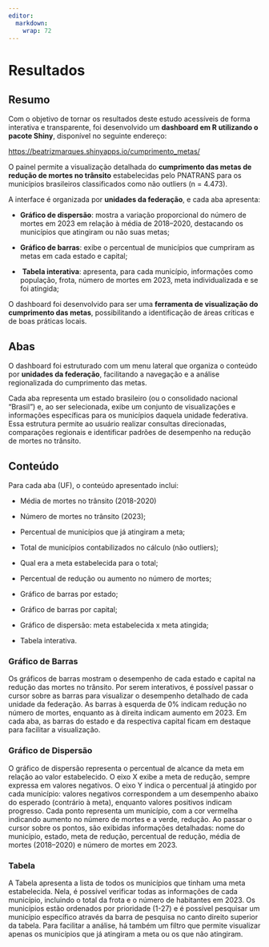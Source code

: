 ```yaml
---
editor: 
  markdown: 
    wrap: 72
---
```


# Resultados

## Resumo

Com o objetivo de tornar os resultados deste estudo acessíveis de forma
interativa e transparente, foi desenvolvido um **dashboard em R
utilizando o pacote Shiny**, disponível no seguinte endereço:

<https://beatrizmarques.shinyapps.io/cumprimento_metas/>

O painel permite a visualização detalhada do **cumprimento das metas de
redução de mortes no trânsito** estabelecidas pelo PNATRANS para os
municípios brasileiros classificados como não outliers (n = 4.473).

A interface é organizada por **unidades da federação**, e cada aba
apresenta:

-   **Gráfico de dispersão**: mostra a variação proporcional do número
    de mortes em 2023 em relação à média de 2018–2020, destacando os
    municípios que atingiram ou não suas metas;

-   **Gráfico de barras**: exibe o percentual de municípios que
    cumpriram as metas em cada estado e capital;

-   ️ **Tabela interativa**: apresenta, para cada município, informações
    como população, frota, número de mortes em 2023, meta
    individualizada e se foi atingida;

O dashboard foi desenvolvido para ser uma **ferramenta de visualização
do cumprimento das metas**, possibilitando a identificação de áreas
críticas e de boas práticas locais.

## Abas

O dashboard foi estruturado com um menu lateral que organiza o conteúdo
por **unidades da federação**, facilitando a navegação e a análise
regionalizada do cumprimento das metas.

Cada aba representa um estado brasileiro (ou o consolidado nacional
“Brasil”) e, ao ser selecionada, exibe um conjunto de visualizações e
informações específicas para os municípios daquela unidade federativa.
Essa estrutura permite ao usuário realizar consultas direcionadas,
comparações regionais e identificar padrões de desempenho na redução de
mortes no trânsito.

## Conteúdo

Para cada aba (UF), o conteúdo apresentado inclui:

-   Média de mortes no trânsito (2018-2020)

-   Número de mortes no trânsito (2023);

-   Percentual de municípios que já atingiram a meta;

-   Total de municípios contabilizados no cálculo (não outliers);

-   Qual era a meta estabelecida para o total;

-   Percentual de redução ou aumento no número de mortes;

-   Gráfico de barras por estado;

-   Gráfico de barras por capital;

-   Gráfico de dispersão: meta estabelecida x meta atingida;

-   Tabela interativa.

### Gráfico de Barras

Os gráficos de barras mostram o desempenho de cada estado e capital na
redução das mortes no trânsito. Por serem interativos, é possível passar
o cursor sobre as barras para visualizar o desempenho detalhado de cada
unidade da federação. As barras à esquerda de 0% indicam redução no
número de mortes, enquanto as à direita indicam aumento em 2023. Em cada
aba, as barras do estado e da respectiva capital ficam em destaque para
facilitar a visualização.

### Gráfico de Dispersão

O gráfico de dispersão representa o percentual de alcance da meta em
relação ao valor estabelecido. O eixo X exibe a meta de redução, sempre
expressa em valores negativos. O eixo Y indica o percentual já atingido
por cada município: valores negativos correspondem a um desempenho
abaixo do esperado (contrário à meta), enquanto valores positivos
indicam progresso. Cada ponto representa um município, com a cor
vermelha indicando aumento no número de mortes e a verde, redução. Ao
passar o cursor sobre os pontos, são exibidas informações detalhadas:
nome do município, estado, meta de redução, percentual de redução, média
de mortes (2018–2020) e número de mortes em 2023.

### Tabela

A Tabela apresenta a lista de todos os municípios que tinham uma meta
estabelecida. Nela, é possível verificar todas as informações de cada
município, incluindo o total da frota e o número de habitantes em 2023.
Os municípios estão ordenados por prioridade (1-27) e é possível
pesquisar um município específico através da barra de pesquisa no canto
direito superior da tabela. Para facilitar a análise, há também um
filtro que permite visualizar apenas os municípios que já atingiram a
meta ou os que não atingiram.
